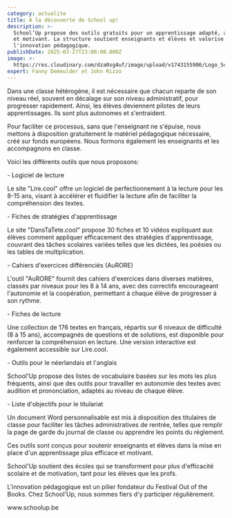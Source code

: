 ```yaml
---
category: actualite
title: A la découverte de School up!
description: >-
  School’Up propose des outils gratuits pour un apprentissage adapté, autonome
  et motivant. La structure soutient enseignants et élèves et valorise
  l'innovation pédagogique. 
publishDate: 2025-03-27T23:00:00.000Z
image: >-
  https://res.cloudinary.com/dza0sg4uf/image/upload/v1743155906/Logo_School_Up_-_fond_transparent_5_kwrk9v.png
expert: Fanny Demeulder et John Rizzo
---
```


Dans une classe hétérogène, il est nécessaire que chacun reparte de son niveau réel, souvent en décalage sur son niveau administratif, pour progresser rapidement. Ainsi, les élèves deviennent pilotes de leurs apprentissages. Ils sont plus autonomes et s'entraident.

Pour faciliter ce processus, sans que l'enseignant ne s'épuise, nous mettons à disposition gratuitement le matériel pédagogique nécessaire, créé sur fonds européens. Nous formons également les enseignants et les accompagnons en classe.

Voici les différents outils que nous proposons:

\- Logiciel de lecture

Le site "Lire.cool" offre un logiciel de perfectionnement à la lecture pour les 8-15 ans, visant à accélérer et fluidifier la lecture afin de faciliter la compréhension des textes.

\- Fiches de stratégies d'apprentissage

Le site "DansTaTete.cool" propose 30 fiches et 10 vidéos expliquant aux élèves comment appliquer efficacement des stratégies d'apprentissage, couvrant des tâches scolaires variées telles que les dictées, les poésies ou les tables de multiplication.

\- Cahiers d'exercices différenciés (AuRORE)

L'outil "AuRORE" fournit des cahiers d'exercices dans diverses matières, classés par niveaux pour les 8 à 14 ans, avec des correctifs encourageant l'autonomie et la coopération, permettant à chaque élève de progresser à son rythme.

\- Fiches de lecture

Une collection de 176 textes en français, répartis sur 6 niveaux de difficulté (8 à 15 ans), accompagnés de questions et de solutions, est disponible pour renforcer la compréhension en lecture. Une version interactive est également accessible sur Lire.cool.

\- Outils pour le néerlandais et l'anglais

School'Up propose des listes de vocabulaire basées sur les mots les plus fréquents, ainsi que des outils pour travailler en autonomie des textes avec audition et prononciation, adaptés au niveau de chaque élève.

\- Liste d'objectifs pour le titulariat

Un document Word personnalisable est mis à disposition des titulaires de classe pour faciliter les tâches administratives de rentrée, telles que remplir la page de garde du journal de classe ou apprendre les points du règlement.

Ces outils sont conçus pour soutenir enseignants et élèves dans la mise en place d'un apprentissage plus efficace et motivant.

School'Up soutient des écoles qui se transforment pour plus d'efficacité scolaire et de motivation, tant pour les élèves que les profs.

L'innovation pédagogique est un pilier fondateur du Festival Out of the Books. Chez School'Up, nous sommes fiers d'y participer régulièrement.

www\.schoolup.be
